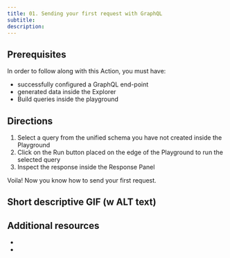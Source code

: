 ```yaml
---
title: 01. Sending your first request with GraphQL
subtitle:
description:
---
```


## Prerequisites

In order to follow along with this Action, you must have:

- successfully configured a GraphQL end-point
- generated data inside the Explorer
- Build queries inside the playground

## Directions

1. Select a query from the unified schema you have not created inside the Playground
2. Click on the Run button placed on the edge of the Playground to run the selected query
3. Inspect the response inside the Response Panel

Voila! Now you know how to send your first request.

## Short descriptive GIF (w ALT text)

## Additional resources

-
-
